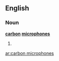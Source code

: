 ==English==

===Noun===
'''[[carbon]] [[microphone]]s'''

# {{plural of|[[carbon microphone]]}}

[[ar:carbon microphones]]